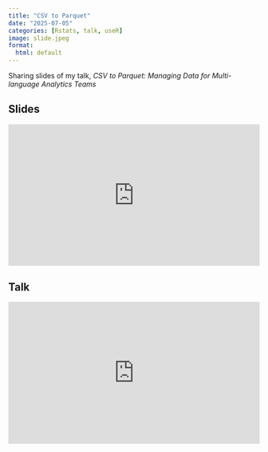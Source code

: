 ```yaml
---
title: "CSV to Parquet"
date: "2025-07-05"
categories: [Rstats, talk, useR]
image: slide.jpeg
format: 
  html: default
---
```


Sharing slides of my talk, *CSV to Parquet: Managing Data for Multi-language Analytics Teams*

## Slides
<div style="position: relative; padding-bottom: 56.25%; height: 0; overflow: hidden;">
  <iframe src="https://docs.google.com/presentation/d/e/2PACX-1vQpGIN2Ol9lk7GC3lIUku96-KWPFs8qzF9pd7Qf45a0y5m2SVjLKLWo8vgfxi99BvSm2_jx7wm8RqB2/pubembed?start=false&loop=false&delayms=3000"
          frameborder="0"
          style="position: absolute; top: 0; left: 0; width: 100%; height: 100%;"
          allowfullscreen="true"
          mozallowfullscreen="true"
          webkitallowfullscreen="true">
  </iframe>
</div>



## Talk

<!-- <iframe width="560" height="315"  -->
<!--         src="https://www.youtube.com/embed/TnFQOE3_H5A"  -->
<!--         title="YouTube video player"  -->
<!--         frameborder="0"  -->
<!--         allow="accelerometer; autoplay; clipboard-write; encrypted-media; gyroscope; picture-in-picture"  -->
<!--         allowfullscreen> -->
<!-- </iframe> -->

<div style="position: relative; padding-bottom: 56.25%; height: 0; overflow: hidden; max-width: 100%;">

  <iframe 
    src="https://www.youtube.com/embed/TnFQOE3_H5A" 
    title="YouTube video player"
    frameborder="0" 
    allow="accelerometer; autoplay; clipboard-write; encrypted-media; gyroscope; picture-in-picture" 
    allowfullscreen
    style="position: absolute; top:0; left:0; width:100%; height:100%;">
  </iframe>

</div>


